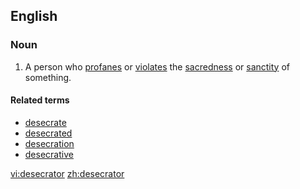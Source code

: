 ==English==

===Noun===
{{en-noun}}

# A person who [[profane]]s or [[violate]]s the [[sacred]]ness or [[sanctity]] of something.

====Related terms====
* [[desecrate]]
* [[desecrated]]
* [[desecration]]
* [[desecrative]]

[[vi:desecrator]]
[[zh:desecrator]]